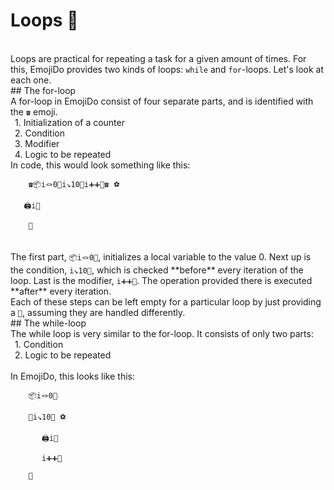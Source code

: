 
# Loops 🔁
<br/>
Loops are practical for repeating a task for a given amount of times.
For this, EmojiDo provides two kinds of loops: <Code inline={true}>while</Code> and <Code inline={true}>for</Code>-loops.
Let's look at each one.
<br/>
## The for-loop
<br/>
A for-loop in EmojiDo consist of four separate parts, and is identified with the <Code inline={true}>☎️</Code> emoji.
<br/>
&ensp;1. Initialization of a counter <br/>
&ensp;2. Condition <br/>
&ensp;3. Modifier <br/>
&ensp;4. Logic to be repeated
<br/>
In code, this would look something like this:
<br/>
<Code toCopy={"☎️📦i🪢0🚀i↘️10🚀i➕➕🚀☎️ ⚽\n  🖨️i🚀\n🥅"}>
    ☎️📦i🪢0🚀i↘️10🚀i➕➕🚀☎️ ⚽<br/>
&ensp;&ensp; 🖨️i🚀<br/>
    🥅
</Code>
<br/>
<br/>
The first part, <Code inline={true}>📦i🪢0🚀</Code>, initializes a local variable to the value 0.
Next up is the condition, <Code inline={true}>i↘️10🚀</Code>, which is checked **before** every iteration of the loop.
Last is the modifier, <Code inline={true}>i➕➕🚀</Code>. The operation provided there is executed **after** every iteration.
<br/>
Each of these steps can be left empty for a particular loop by just providing a <Code inline={true}>🚀</Code>, assuming they are handled differently.
<br/>
## The while-loop
<br/>
The while loop is very similar to the for-loop. It consists of only two parts:
<br/>
&ensp;1. Condition <br/>
&ensp;2. Logic to be repeated <br/>
<br/>
In EmojiDo, this looks like this:
<br/>
<Code>
    📦i🪢0🚀<br/>
    🥏i↘️10🥏 ⚽<br/>
    &ensp;&ensp; 🖨️i🚀<br/>
    &ensp;&ensp; i➕➕🚀<br/>
    🥅
</Code>